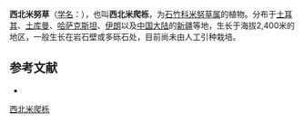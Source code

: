 {{Speciesbox
| name = 西北米爬栎
| status = 
| status_system = 
| image =
| genus = Minuartia
| species = litwinowii
| authority = Schischk.
}}

'''西北米努草'''（[[学名|学名]]：{{lang|la|''Minuartia litwinowii''}}），也叫'''西北米爬栎'''，为[[石竹科|石竹科]][[米努草属|米努草属]]的植物。分布于[[土耳其|土耳其]]、[[土库曼|土库曼]]、[[哈萨克斯坦|哈萨克斯坦]]、[[伊朗|伊朗]]以及[[中国大陆|中国大陆]]的[[新疆|新疆]]等地，生长于海拔2,400米的地区，一般生长在岩石壁或多砾石处，目前尚未由人工引种栽培。

== 参考文献 ==
<div class="references-small">
* {{cite web| url =http://www.bioinfo.cn/db05/KmzwSpecies.php?action=view&id=2087| title =西北米爬栎| work =《中国高等植物数据库全库》| publisher =中国科学院微生物研究所| author =昆明植物研究所| accessdate =2009-02-23| deadurl =yes| archiveurl =https://web.archive.org/web/20160305023809/http://www.bioinfo.cn/db05/KmzwSpecies.php?action=view&id=2087| archivedate =2016-03-05| df =}}
</div>
{{Taxonbar|from=Q15225836}}

[[Category:米努草属|西北米爬栎]]


{{植物小作品}}